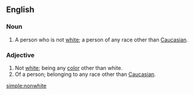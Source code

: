 ==English==
===Noun===
{{en-noun}}
# A person who is not [[white]]; a person of any race other than [[Caucasian]].

===Adjective===
{{en-adj}}
# Not [[white]]; being any [[color]] other than white.
# Of a person; belonging to any race other than [[Caucasian]].

[[simple:nonwhite]]